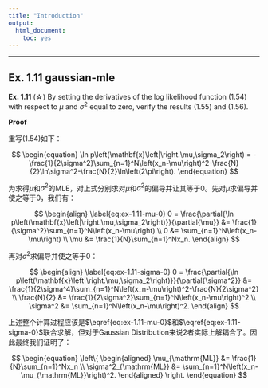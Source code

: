 ```yaml
---
title: "Introduction"
output:
  html_document:
    toc: yes
---
```


<script type="text/x-mathjax-config">
MathJax.Hub.Config({
  TeX: { equationNumbers: { autoNumber: "AMS" } }
});
</script>

---

## Ex. 1.11 gaussian-mle

**Ex. 1.11** (☆) By setting the derivatives of the log likelihood function (1.54) with respect to $\mu$ and $\sigma^2$ equal to zero, verify the results (1.55) and (1.56).

**Proof**

重写(1.54)如下：

$$
\begin{equation}
\ln p\left(\mathbf{x}\left|\right.\mu,\sigma_2\right) = -\frac{1}{2\sigma^2}\sum_{n=1}^N\left(x_n-\mu\right)^2-\frac{N}{2}\ln\sigma^2-\frac{N}{2}\ln\left(2\pi\right).
\end{equation}
$$

为求得$\mu$和$\sigma^2$的MLE，对上式分别求对$\mu$和$\sigma^2$的偏导并让其等于$0$。先对$\mu$求偏导并使之等于$0$，我们有：

$$
\begin{align}
\label{eq:ex-1.11-mu-0}
0 = \frac{\partial{\ln p\left(\mathbf{x}\left|\right.\mu,\sigma_2\right)}}{\partial{\mu}} &= \frac{1}{\sigma^2}\sum_{n=1}^N\left(x_n-\mu\right) \\
0 &= \sum_{n=1}^N\left(x_n-\mu\right) \\
\mu &= \frac{1}{N}\sum_{n=1}^Nx_n.
\end{align}
$$

再对$\sigma^2$求偏导并使之等于$0$：

$$
\begin{align}
\label{eq:ex-1.11-sigma-0}
0 = \frac{\partial{\ln p\left(\mathbf{x}\left|\right.\mu,\sigma_2\right)}}{\partial{\sigma^2}} &= \frac{1}{2\sigma^4}\sum_{n=1}^N\left(x_n-\mu\right)^2-\frac{N}{2\sigma^2} \\
\frac{N}{2} &= \frac{1}{2\sigma^2}\sum_{n=1}^N\left(x_n-\mu\right)^2 \\
\sigma^2 &= \sum_{n=1}^N\left(x_n-\mu\right)^2.
\end{align}
$$

上述整个计算过程应该是$\eqref{eq:ex-1.11-mu-0}$和$\eqref{eq:ex-1.11-sigma-0}$联合求解，但对于Gaussian Distribution来说2者实际上解耦合了。因此最终我们证明了：

$$
\begin{equation}
\left\{
\begin{aligned}
\mu_{\mathrm{ML}} &= \frac{1}{N}\sum_{n=1}^Nx_n \\
\sigma^2_{\mathrm{ML}} &= \sum_{n=1}^N\left(x_n-\mu_{\mathrm{ML}}\right)^2.
\end{aligned}
\right.
\end{equation}
$$


